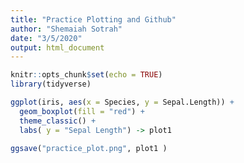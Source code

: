 ```yaml
---
title: "Practice Plotting and Github"
author: "Shemaiah Sotrah"
date: "3/5/2020"
output: html_document
---
```


```r
knitr::opts_chunk$set(echo = TRUE)
library(tidyverse)
```


```r
ggplot(iris, aes(x = Species, y = Sepal.Length)) +
  geom_boxplot(fill = "red") +
  theme_classic() +
  labs( y = "Sepal Length") -> plot1

ggsave("practice_plot.png", plot1 )
```

